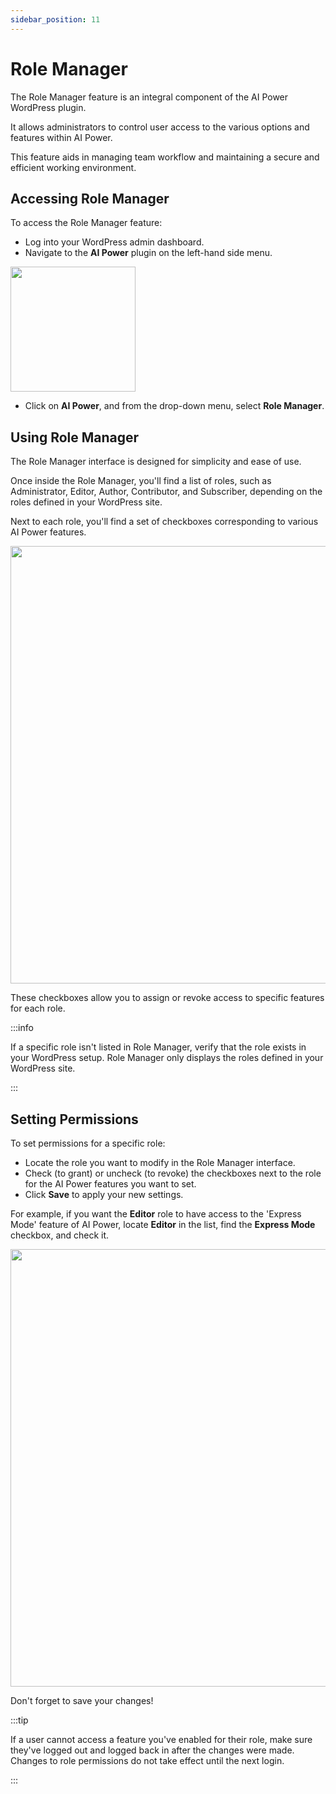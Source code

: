 ```yaml
---
sidebar_position: 11
---
```



# Role Manager

The Role Manager feature is an integral component of the AI Power WordPress plugin.

It allows administrators to control user access to the various options and features within AI Power.

This feature aids in managing team workflow and maintaining a secure and efficient working environment.

## Accessing Role Manager

To access the Role Manager feature:

- Log into your WordPress admin dashboard.
- Navigate to the **AI Power** plugin on the left-hand side menu.

<img src={RoleManager} width="200" />

- Click on **AI Power**, and from the drop-down menu, select **Role Manager**.

## Using Role Manager

The Role Manager interface is designed for simplicity and ease of use.

Once inside the Role Manager, you'll find a list of roles, such as Administrator, Editor, Author, Contributor, and Subscriber, depending on the roles defined in your WordPress site.

Next to each role, you'll find a set of checkboxes corresponding to various AI Power features.

<img src={RoleManager2} width="700" />

These checkboxes allow you to assign or revoke access to specific features for each role.

:::info

If a specific role isn't listed in Role Manager, verify that the role exists in your WordPress setup. Role Manager only displays the roles defined in your WordPress site.

:::

## Setting Permissions

To set permissions for a specific role:

- Locate the role you want to modify in the Role Manager interface.
- Check (to grant) or uncheck (to revoke) the checkboxes next to the role for the AI Power features you want to set.
- Click **Save** to apply your new settings.

For example, if you want the **Editor** role to have access to the 'Express Mode' feature of AI Power, locate **Editor** in the list, find the **Express Mode** checkbox, and check it.

<img src={RoleManager3} width="700" />

Don't forget to save your changes!

:::tip

If a user cannot access a feature you've enabled for their role, make sure they've logged out and logged back in after the changes were made. Changes to role permissions do not take effect until the next login.

:::
